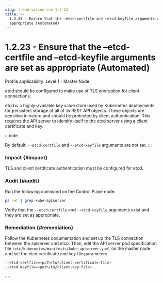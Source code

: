 ```yaml
---
slug: trend-vision-one-1-2-23
title: >-
  1.2.23 - Ensure that the –etcd-certfile and –etcd-keyfile arguments are set as
  appropriate (Automated)
---
```

# 1.2.23 - Ensure that the –etcd-certfile and –etcd-keyfile arguments are set as appropriate (Automated)

Profile applicability: Level 1 - Master Node

etcd should be configured to make use of TLS encryption for client connections.

etcd is a highly-available key value store used by Kubernetes deployments for persistent storage of all of its REST API objects. These objects are sensitive in nature and should be protected by client authentication. This requires the API server to identify itself to the etcd server using a client certificate and key.

:::note

By default, `--etcd-certfile` and `--etcd-keyfile` arguments are not set.
:::

### Impact {#impact}

TLS and client certificate authentication must be configured for etcd.

### Audit {#audit}

Run the following command on the Control Plane node:

```bash
ps -ef | grep kube-apiserver
```

Verify that the `--etcd-certfile` and `--etcd-keyfile` arguments exist and they are set as appropriate.

### Remediation {#remediation}

Follow the Kubernetes documentation and set up the TLS connection between the apiserver and etcd. Then, edit the API server pod specification file `/etc/kubernetes/manifests/kube-apiserver.yaml` on the master node and set the etcd certificate and key file parameters.

```bash
--etcd-certfile=<path/to/client-certificate-file>
--etcd-keyfile=<path/to/client-key-file>
```
::::
